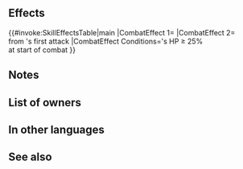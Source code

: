 {{Weapon Infobox
|tagid=SID_黒兎の槍
|intID=3509
|image=wep_lc140
|exclusive=0
|weaponType=Lance
|cost=200
|might=10
|range=1
|effect=At start of combat, if unit's HP ≥ 25%, grants Atk/Def+5 during combat and reduces damage from foe's first attack by 40%.
|statModifiers=0,10,0,0,0
|required=Steel Lance
|next=Hare's Lance+
|promotionRarity=5
|promotionTier=1
|properties=
}}
==Effects==
{{#invoke:SkillEffectsTable|main
|CombatEffect 1={{SkillEffectText|Temporary buffs|Atk/Def|5}}
|CombatEffect 2={{SkillEffectText|Damage Reduction|40%}}<br>from {{SkillTargetText|Foe}}'s first attack
|CombatEffect Conditions={{SkillTargetText|Unit}}'s HP ≥ 25%<br>at start of combat
}}
==Notes==
{{Temporary buffs}}
{{DamagePercentageReduction}}
==List of owners==
{{Skill Hero List}}
==In other languages==
{{OtherLanguages
|japanese=黒兎の槍
|german=Hasenlanze
|spanishEU=Lanza leporina
|spanishLA=Lanza leporina
|french=Lance de lièvre
|italian=Lancia leporina
|chineseTW=黑兔之槍
|portuguese=Lança leporina
}}
==See also==
{{See also skills|cond=Description LIKE '%if unit_s HP ≥ 25%grants Atk/%+%during combat and reduces damage from foe_s first attack%' AND Exclusive='1'}}
{{Weapons Navbox}}